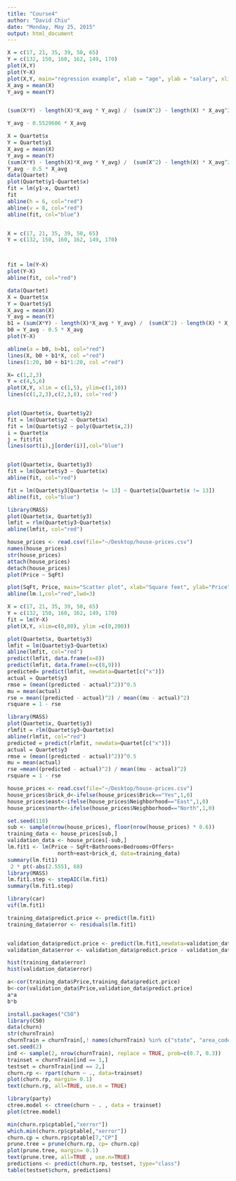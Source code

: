 ```yaml
---
title: "Course4"
author: "David Chiu"
date: "Monday, May 25, 2015"
output: html_document
---
```



```r
X = c(17, 21, 35, 39, 50, 65)
Y = c(132, 150, 160, 162, 149, 170)
plot(X,Y)
plot(Y~X)
plot(X,Y, main="regression example", xlab = "age", ylab = "salary", xlim=c(0, 80))
X_avg = mean(X)
Y_avg = mean(Y)


(sum(X*Y) - length(X)*X_avg * Y_avg) /  (sum(X^2) - length(X) * X_avg^2)

Y_avg - 0.5529606 * X_avg

X = Quartet$x
Y = Quartet$y1
X_avg = mean(X)
Y_avg = mean(Y)
(sum(X*Y) - length(X)*X_avg * Y_avg) /  (sum(X^2) - length(X) * X_avg^2)
Y_avg - 0.5 * X_avg
data(Quartet)
plot(Quartet$y1~Quartet$x)
fit = lm(y1~x, Quartet)
fit
abline(h = 6, col="red")
abline(v = 8, col="red")
abline(fit, col="blue")


X = c(17, 21, 35, 39, 50, 65)
Y = c(132, 150, 160, 162, 149, 170)



fit = lm(Y~X)
plot(Y~X)
abline(fit, col="red")
```

```r
data(Quartet)
X = Quartet$x
Y = Quartet$y1
X_avg = mean(X)
Y_avg = mean(Y)
b1 = (sum(X*Y) - length(X)*X_avg * Y_avg) /  (sum(X^2) - length(X) * X_avg^2)
b0 = Y_avg - 0.5 * X_avg
plot(Y~X)

abline(a = b0, b=b1, col="red")
lines(X, b0 + b1*X, col ="red")
lines(1:20, b0 + b1*1:20, col ="red")

X= c(1,2,3)
Y = c(4,5,6)
plot(X,Y, xlim = c(1,5), ylim=c(1,10))
lines(c(1,2,3),c(2,3,8), col='red')


plot(Quartet$x, Quartet$y2)
fit = lm(Quartet$y2 ~ Quartet$x)
fit = lm(Quartet$y2 ~ poly(Quartet$x,2))
i = Quartet$x
j = fit$fit
lines(sort(i),j[order(i)],col="blue")


plot(Quartet$x, Quartet$y3)
fit = lm(Quartet$y3 ~ Quartet$x)
abline(fit, col="red")

fit = lm(Quartet$y3[Quartet$x != 13] ~ Quartet$x[Quartet$x != 13])
abline(fit, col="blue")

library(MASS)
plot(Quartet$x, Quartet$y3)
lmfit = rlm(Quartet$y3~Quartet$x)
abline(lmfit, col="red")
```

```r
house_prices <- read.csv(file="~/Desktop/house-prices.csv")
names(house_prices)
str(house_prices)
attach(house_prices)
detach(house_prices)
plot(Price ~ SqFt)

plot(SqFt, Price, main="Scatter plot", xlab="Square feet", ylab="Price")
abline(lm.1,col="red",lwd=3)

X = c(17, 21, 35, 39, 50, 65)
Y = c(132, 150, 160, 162, 149, 170)
fit = lm(Y~X)
plot(X,Y, xlim=c(0,80), ylim =c(0,200))
```


```r
plot(Quartet$x, Quartet$y3)
lmfit = lm(Quartet$y3~Quartet$x)
abline(lmfit, col="red")
predict(lmfit, data.frame(x=8))
predict(lmfit, data.frame(x=c(8,9)))
predicted= predict(lmfit, newdata=Quartet[c("x")])
actual = Quartet$y3
rmse = (mean((predicted - actual)^2))^0.5
mu = mean(actual)
rse = mean((predicted - actual)^2) / mean((mu - actual)^2) 
rsquare = 1 - rse

library(MASS)
plot(Quartet$x, Quartet$y3)
rlmfit = rlm(Quartet$y3~Quartet$x)
abline(rlmfit, col="red")
predicted = predict(rlmfit, newdata=Quartet[c("x")])
actual = Quartet$y3
rmse = (mean((predicted - actual)^2))^0.5
mu = mean(actual)
rse =mean((predicted - actual)^2) / mean((mu - actual)^2) 
rsquare = 1 - rse

```

```r
house_prices <- read.csv(file="~/Desktop/house-prices.csv")
house_prices$brick_d<-ifelse(house_prices$Brick=="Yes",1,0)
house_prices$east<-ifelse(house_prices$Neighborhood=="East",1,0)
house_prices$north<-ifelse(house_prices$Neighborhood=="North",1,0)

set.seed(110)
sub <- sample(nrow(house_prices), floor(nrow(house_prices) * 0.6))
training_data <- house_prices[sub,]
validation_data <- house_prices[-sub,]
lm.fit1 <- lm(Price ~ SqFt+Bathrooms+Bedrooms+Offers+
                north+east+brick_d, data=training_data)
summary(lm.fit1)
 2 * pt(-abs(2.555), 68)
library(MASS)
lm.fit1.step <- stepAIC(lm.fit1)
summary(lm.fit1.step)

library(car)
vif(lm.fit1)

training_data$predict.price <- predict(lm.fit1)
training_data$error <- residuals(lm.fit1)


validation_data$predict.price <- predict(lm.fit1,newdata=validation_data)
validation_data$error <- validation_data$predict.price - validation_data$Price

hist(training_data$error)
hist(validation_data$error)

a<-cor(training_data$Price,training_data$predict.price)
b<-cor(validation_data$Price,validation_data$predict.price)
a*a
b*b
```


```r
install.packages("C50")
library(C50)
data(churn)
str(churnTrain)
churnTrain = churnTrain[,! names(churnTrain) %in% c("state", "area_code", "account_length") ]
set.seed(2)
ind <- sample(2, nrow(churnTrain), replace = TRUE, prob=c(0.7, 0.3))
trainset = churnTrain[ind == 1,]
testset = churnTrain[ind == 2,]
churn.rp <- rpart(churn ~ ., data=trainset)
plot(churn.rp, margin= 0.1)
text(churn.rp, all=TRUE, use.n = TRUE)

library(party)
ctree.model <- ctree(churn ~ . , data = trainset)
plot(ctree.model)

min(churn.rp$cptable[,"xerror"])
which.min(churn.rp$cptable[,"xerror"])
churn.cp = churn.rp$cptable[7,"CP"]
prune.tree = prune(churn.rp, cp= churn.cp)
plot(prune.tree, margin= 0.1)
text(prune.tree, all=TRUE , use.n=TRUE)
predictions <- predict(churn.rp, testset, type="class")
table(testset$churn, predictions)


```